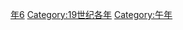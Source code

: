 {{Catnav|頁面分類|历史|歷史時代|年|19世纪各年}}
{{Commons category|1846}}

[[Category:1840年代|年6]]
[[Category:19世纪各年|Category:19世纪各年]]
[[Category:午年|Category:午年]]